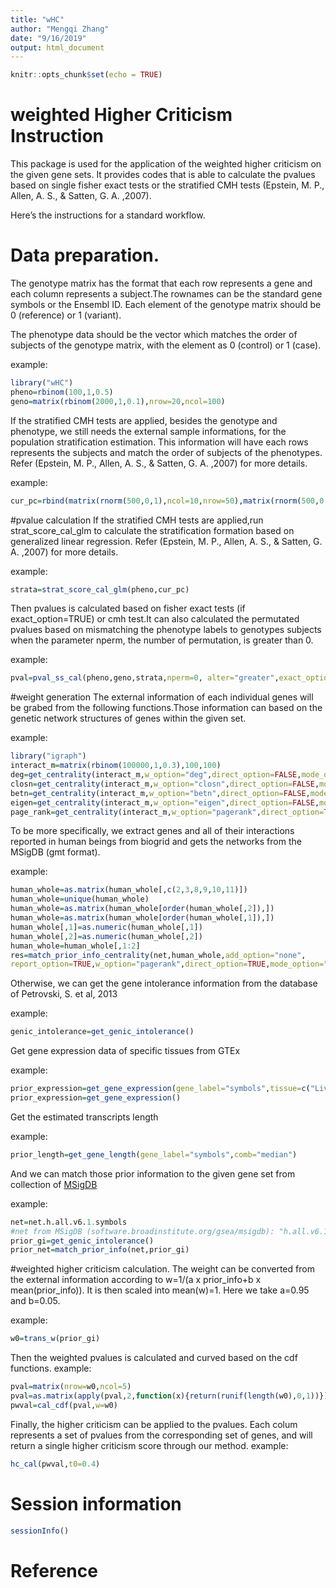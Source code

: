 ---
title: "wHC"
author: "Mengqi Zhang"
date: "9/16/2019"
output: html_document
---

```{r setup, include=FALSE}
knitr::opts_chunk$set(echo = TRUE)
```

# weighted Higher Criticism Instruction

This package is used for the application of the weighted higher criticism on the given gene sets. It provides codes that is able to calculate the pvalues based on single fisher exact tests or the stratified CMH tests (Epstein, M. P., Allen, A. S., & Satten, G. A. ,2007).

Here's the instructions for a standard workflow.

# Data preparation.
The genotype matrix has the format that each row represents a gene and each column represents a subject.The rownames can be the standard gene symbols or the Ensembl ID. Each element of the genotype matrix should be 0 (reference) or 1 (variant).

The phenotype data should be the vector which matches the order of subjects of the genotype matrix, with the element as  0 (control) or 1 (case).

example:
```{r data_preparation}
library("wHC")
pheno=rbinom(100,1,0.5)
geno=matrix(rbinom(2000,1,0.1),nrow=20,ncol=100)
```

If the stratified CMH tests are applied, besides the genotype and phenotype, we still needs the external sample informations, for the population stratification estimation. This information will have each rows represents the subjects and match the order of subjects of the phenotypes. Refer (Epstein, M. P., Allen, A. S., & Satten, G. A. ,2007) for more details.

example:
```{r data_prep}
cur_pc=rbind(matrix(rnorm(500,0,1),ncol=10,nrow=50),matrix(rnorm(500,0.5,1),ncol=10,nrow=50))
```


#pvalue calculation
If the stratified CMH tests are applied,run strat_score_cal_glm to calculate the stratification formation based on generalized linear regression. Refer (Epstein, M. P., Allen, A. S., & Satten, G. A. ,2007) for more details.

example:
```{r pval_strata}
strata=strat_score_cal_glm(pheno,cur_pc)
```

Then pvalues is calculated based on fisher exact tests (if exact_option=TRUE) or cmh test.It can also calculated the permutated pvalues based on mismatching the phenotype labels to genotypes subjects when the parameter nperm, the number of permutation, is greater than 0.

example:
```{r pval_cal}
pval=pval_ss_cal(pheno,geno,strata,nperm=0, alter="greater",exact_option=TRUE)
```


#weight generation
The external information of each individual genes will be grabed from the following functions.Those information can based on the genetic network structures of genes within the given set.

example:
```{r w_centrality}
library("igraph")
interact_m=matrix(rbinom(100000,1,0.3),100,100)
deg=get_centrality(interact_m,w_option="deg",direct_option=FALSE,mode_option="all") #for degree
closn=get_centrality(interact_m,w_option="closn",direct_option=FALSE,mode_option="all") #for closeness
betn=get_centrality(interact_m,w_option="betn",direct_option=FALSE,mode_option="all") # for betweenness
eigen=get_centrality(interact_m,w_option="eigen",direct_option=FALSE,mode_option="all") #for eigenvector centrality
page_rank=get_centrality(interact_m,w_option="pagerank",direct_option=TRUE,mode_option="all") #for pagerank centrality
```

To be more specifically, we extract genes and all of their interactions reported in human beings from biogrid and gets the networks from the MSigDB (gmt format).

example:
```{r w_network}
human_whole=as.matrix(human_whole[,c(2,3,8,9,10,11)])
human_whole=unique(human_whole)
human_whole=as.matrix(human_whole[order(human_whole[,2]),])
human_whole=as.matrix(human_whole[order(human_whole[,1]),])
human_whole[,1]=as.numeric(human_whole[,1])
human_whole[,2]=as.numeric(human_whole[,2])
human_whole=human_whole[,1:2]
res=match_prior_info_centrality(net,human_whole,add_option="none",
report_option=TRUE,w_option="pagerank",direct_option=TRUE,mode_option="all")
```

Otherwise, we can get the gene intolerance information from the database of Petrovski, S. et al, 2013

example:
```{r w_genic_intolerance}
genic_intolerance=get_genic_intolerance()
```

Get gene expression data of specific tissues from GTEx

example:
```{r w_expression}
prior_expression=get_gene_expression(gene_label="symbols",tissue=c("Liver","Lung"),comb="mean")
prior_expression=get_gene_expression()
```

Get the estimated transcripts length

example:
```{r w_gene_length}
prior_length=get_gene_length(gene_label="symbols",comb="median")
```

And we can match those prior information to the given gene set from collection of [MSigDB](http://software.broadinstitute.org/gsea/msigdb)

example:
```{r w_net}
net=net.h.all.v6.1.symbols
#net from MSigDB (software.broadinstitute.org/gsea/msigdb): "h.all.v6.1.symbols.gmt"
prior_gi=get_genic_intolerance()
prior_net=match_prior_info(net,prior_gi)
```



#weighted higher criticism calculation.
The weight can be converted from the external information according to w=1/(a x prior_info+b x mean(prior_info)). It is then scaled into mean(w)=1. Here we take a=0.95 and b=0.05.

example:
```{r w_trans}
w0=trans_w(prior_gi)
```

Then the weighted pvalues is calculated and curved based on the cdf functions.
example:
```{r pressure}
pval=matrix(nrow=w0,ncol=5)
pval=as.matrix(apply(pval,2,function(x){return(runif(length(w0),0,1))}))
pwval=cal_cdf(pval,w=w0)
```

Finally, the higher criticism can be applied to the pvalues. Each colum represents a set of pvalues from the corresponding set of genes, and will return a single higher criticism score through our method.
example:
```{r pressure}
hc_cal(pwval,t0=0.4)
```

# Session information
```{r}
sessionInfo()
```

# Reference
